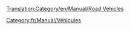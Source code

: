 [[Translation:Category/en/Manual/Road Vehicles]]

{{en/Bilingual box| Fr
| --
| Articles relating to Road Vehicles, Roads and RV management are listed here.}}



[[Category:fr/Manual/Véhicules]]